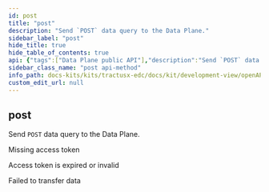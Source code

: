 ```yaml
---
id: post
title: "post"
description: "Send `POST` data query to the Data Plane."
sidebar_label: "post"
hide_title: true
hide_table_of_contents: true
api: {"tags":["Data Plane public API"],"description":"Send `POST` data query to the Data Plane.","operationId":"post","responses":{"400":{"description":"Missing access token"},"403":{"description":"Access token is expired or invalid"},"500":{"description":"Failed to transfer data"}},"method":"post","path":"/{any}","servers":[{"url":"/"}],"info":{"title":"Tractus-X EDC REST API","description":"Tractus-X EDC API Documentation","license":{"name":"Apache License v2.0","url":"http://apache.org/v2"},"version":"0.5.1-SNAPSHOT"},"postman":{"name":"post","description":{"content":"Send `POST` data query to the Data Plane.","type":"text/plain"},"url":{"path":[":any"],"host":["{{baseUrl}}"],"query":[],"variable":[]},"method":"POST"}}
sidebar_class_name: "post api-method"
info_path: docs-kits/kits/tractusx-edc/docs/kit/development-view/openAPI/tractusx-edc-api/tractus-x-edc-rest-api
custom_edit_url: null
---
```



## post



Send `POST` data query to the Data Plane.

<div><ApiTabs><TabItem label={"400"} value={"400"}><div>

Missing access token

</div><div></div></TabItem><TabItem label={"403"} value={"403"}><div>

Access token is expired or invalid

</div><div></div></TabItem><TabItem label={"500"} value={"500"}><div>

Failed to transfer data

</div><div></div></TabItem></ApiTabs></div>
      
